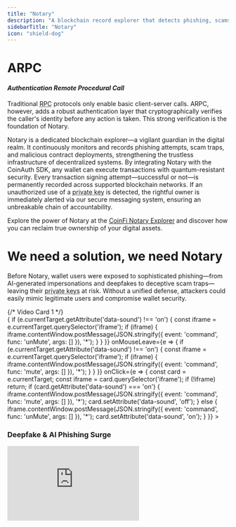 ```yaml
---
title: "Notary"
description: "A blockchain record explorer that detects phishing, scams, and malicious activities while enabling secure, quantum-resistant transaction signing with instant failure notifications."
sidebarTitle: "Notary"
icon: "shield-dog"
---
```


# ARPC  
#### *Authentication Remote Procedural Call*

Traditional <abbr title="Remote Procedure Call: a protocol enabling a computer to request a service from a program on another computer without needing to understand network details.">RPC</abbr> protocols only enable basic client-server calls. ARPC, however, adds a robust authentication layer that cryptographically verifies the caller's identity before any action is taken. This strong verification is the foundation of Notary.

Notary is a dedicated blockchain explorer—a vigilant guardian in the digital realm. It continuously monitors and records phishing attempts, scam traps, and malicious contract deployments, strengthening the trustless infrastructure of decentralized systems. By integrating Notary with the CoinAuth SDK, any wallet can execute transactions with quantum-resistant security. Every transaction signing attempt—successful or not—is permanently recorded across supported blockchain networks. If an unauthorized use of a <abbr title="Private Key: a secret number that grants access to your cryptocurrency funds.">private key</abbr> is detected, the rightful owner is immediately alerted via our secure messaging system, ensuring an unbreakable chain of accountability.

Explore the power of Notary at the [CoinFi Notary Explorer](https://console.coin.ga/coinfi/fuel-explorer) and discover how you can reclaim true ownership of your digital assets.

<div className="video-container" style={{ padding: '2rem', backgroundColor: '#fafafa' }}>
  <h1 style={{ fontSize: '2.5rem', textAlign: 'center', marginBottom: '1rem', color: '#2a2a2a' }}>
    We need a solution, we need Notary
  </h1>
  <p style={{ maxWidth: '800px', margin: '0 auto 2rem', fontSize: '1.1rem', lineHeight: '1.6', textAlign: 'center', color: '#555' }}>
    Before Notary, wallet users were exposed to sophisticated phishing—from AI-generated impersonations and deepfakes to deceptive scam traps—leaving their <abbr title="Private Key: a critical secret used to access cryptocurrency funds.">private keys</abbr> at risk. Without a unified defense, attackers could easily mimic legitimate users and compromise wallet security.
  </p>

  <div
    className="video-grid"
    style={{
      display: 'grid',
      gridTemplateColumns: 'repeat(2, 1fr)', // fallback for desktop if needed
      gap: '1.5rem',
      justifyContent: 'center'
    }}
  >
    {/* Video Card 1 */}
    <div
      className="video-card"
      data-sound="off"
      style={{
        maxWidth: '320px',
        margin: '0 auto',
        border: '1px solid #e0e0e0',
        borderRadius: '12px',
        padding: '1rem',
        boxShadow: '0px 4px 12px rgba(0,0,0,0.1)',
        backgroundColor: '#fff',
        cursor: 'pointer'
      }}
      onMouseEnter={e => {
        if (e.currentTarget.getAttribute('data-sound') !== 'on') {
          const iframe = e.currentTarget.querySelector('iframe');
          if (iframe) {
            iframe.contentWindow.postMessage(JSON.stringify({ event: 'command', func: 'unMute', args: [] }), '*');
          }
        }
      }}
      onMouseLeave={e => {
        if (e.currentTarget.getAttribute('data-sound') !== 'on') {
          const iframe = e.currentTarget.querySelector('iframe');
          if (iframe) {
            iframe.contentWindow.postMessage(JSON.stringify({ event: 'command', func: 'mute', args: [] }), '*');
          }
        }
      }}
      onClick={e => {
        const card = e.currentTarget;
        const iframe = card.querySelector('iframe');
        if (!iframe) return;
        if (card.getAttribute('data-sound') === 'on') {
          iframe.contentWindow.postMessage(JSON.stringify({ event: 'command', func: 'mute', args: [] }), '*');
          card.setAttribute('data-sound', 'off');
        } else {
          iframe.contentWindow.postMessage(JSON.stringify({ event: 'command', func: 'unMute', args: [] }), '*');
          card.setAttribute('data-sound', 'on');
        }
      }}
    >
      <h3 style={{ fontSize: '1.25rem', marginBottom: '0.5rem', color: '#2a2a2a' }}>Deepfake &amp; AI Phishing Surge</h3>
      <iframe
        className="video-iframe"
        width="300"
        height="170"
        src="https://www.youtube.com/embed/3tI_4QzyhE8?autoplay=1&mute=1&enablejsapi=1&loop=1&playlist=3tI_4QzyhE8"
        frameBorder="0"
        allow="accelerometer; autoplay; clipboard-write; encrypted-media; gyroscope; picture-in-picture"
        allowFullScreen
        style={{ borderRadius: '8px' }}
      />
    </div>

    {/* Video Card 2 */}
    <div
      className="video-card"
      data-sound="off"
      style={{
        maxWidth: '320px',
        margin: '0 auto',
        border: '1px solid #e0e0e0',
        borderRadius: '12px',
        padding: '1rem',
        boxShadow: '0px 4px 12px rgba(0,0,0,0.1)',
        backgroundColor: '#fff',
        cursor: 'pointer'
      }}
      onMouseEnter={e => {
        if (e.currentTarget.getAttribute('data-sound') !== 'on') {
          const iframe = e.currentTarget.querySelector('iframe');
          if (iframe) {
            iframe.contentWindow.postMessage(JSON.stringify({ event: 'command', func: 'unMute', args: [] }), '*');
          }
        }
      }}
      onMouseLeave={e => {
        if (e.currentTarget.getAttribute('data-sound') !== 'on') {
          const iframe = e.currentTarget.querySelector('iframe');
          if (iframe) {
            iframe.contentWindow.postMessage(JSON.stringify({ event: 'command', func: 'mute', args: [] }), '*');
          }
        }
      }}
      onClick={e => {
        const card = e.currentTarget;
        const iframe = card.querySelector('iframe');
        if (!iframe) return;
        if (card.getAttribute('data-sound') === 'on') {
          iframe.contentWindow.postMessage(JSON.stringify({ event: 'command', func: 'mute', args: [] }), '*');
          card.setAttribute('data-sound', 'off');
        } else {
          iframe.contentWindow.postMessage(JSON.stringify({ event: 'command', func: 'unMute', args: [] }), '*');
          card.setAttribute('data-sound', 'on');
        }
      }}
    >
      <h3 style={{ fontSize: '1.25rem', marginBottom: '0.5rem', color: '#2a2a2a' }}>Evolving Phishing Techniques</h3>
      <iframe
        className="video-iframe"
        width="300"
        height="170"
        src="https://www.youtube.com/embed/GqPeE_7Nlqg?autoplay=1&mute=1&enablejsapi=1&loop=1&playlist=GqPeE_7Nlqg"
        frameBorder="0"
        allow="accelerometer; autoplay; clipboard-write; encrypted-media; gyroscope; picture-in-picture"
        allowFullScreen
        style={{ borderRadius: '8px' }}
      />
    </div>

    {/* Video Card 3 */}
    <div
      className="video-card"
      data-sound="off"
      style={{
        maxWidth: '320px',
        margin: '0 auto',
        border: '1px solid #e0e0e0',
        borderRadius: '12px',
        padding: '1rem',
        boxShadow: '0px 4px 12px rgba(0,0,0,0.1)',
        backgroundColor: '#fff',
        cursor: 'pointer'
      }}
      onMouseEnter={e => {
        if (e.currentTarget.getAttribute('data-sound') !== 'on') {
          const iframe = e.currentTarget.querySelector('iframe');
          if (iframe) {
            iframe.contentWindow.postMessage(JSON.stringify({ event: 'command', func: 'unMute', args: [] }), '*');
          }
        }
      }}
      onMouseLeave={e => {
        if (e.currentTarget.getAttribute('data-sound') !== 'on') {
          const iframe = e.currentTarget.querySelector('iframe');
          if (iframe) {
            iframe.contentWindow.postMessage(JSON.stringify({ event: 'command', func: 'mute', args: [] }), '*');
          }
        }
      }}
      onClick={e => {
        const card = e.currentTarget;
        const iframe = card.querySelector('iframe');
        if (!iframe) return;
        if (card.getAttribute('data-sound') === 'on') {
          iframe.contentWindow.postMessage(JSON.stringify({ event: 'command', func: 'mute', args: [] }), '*');
          card.setAttribute('data-sound', 'off');
        } else {
          iframe.contentWindow.postMessage(JSON.stringify({ event: 'command', func: 'unMute', args: [] }), '*');
          card.setAttribute('data-sound', 'on');
        }
      }}
    >
      <h3 style={{ fontSize: '1.25rem', marginBottom: '0.5rem', color: '#2a2a2a' }}>'Pig Butchering Scam'</h3>
      <iframe
        className="video-iframe"
        width="300"
        height="170"
        src="https://www.youtube.com/embed/TbscHpEpg6s?autoplay=1&mute=1&enablejsapi=1&loop=1&playlist=TbscHpEpg6s"
        frameBorder="0"
        allow="accelerometer; autoplay; clipboard-write; encrypted-media; gyroscope; picture-in-picture"
        allowFullScreen
        style={{ borderRadius: '8px' }}
      />
    </div>

    {/* Video Card 4 */}
    <div
      className="video-card"
      data-sound="off"
      style={{
        maxWidth: '320px',
        margin: '0 auto',
        border: '1px solid #e0e0e0',
        borderRadius: '12px',
        padding: '1rem',
        boxShadow: '0px 4px 12px rgba(0,0,0,0.1)',
        backgroundColor: '#fff',
        cursor: 'pointer'
      }}
      onMouseEnter={e => {
        if (e.currentTarget.getAttribute('data-sound') !== 'on') {
          const iframe = e.currentTarget.querySelector('iframe');
          if (iframe) {
            iframe.contentWindow.postMessage(JSON.stringify({ event: 'command', func: 'unMute', args: [] }), '*');
          }
        }
      }}
      onMouseLeave={e => {
        if (e.currentTarget.getAttribute('data-sound') !== 'on') {
          const iframe = e.currentTarget.querySelector('iframe');
          if (iframe) {
            iframe.contentWindow.postMessage(JSON.stringify({ event: 'command', func: 'mute', args: [] }), '*');
          }
        }
      }}
      onClick={e => {
        const card = e.currentTarget;
        const iframe = card.querySelector('iframe');
        if (!iframe) return;
        if (card.getAttribute('data-sound') === 'on') {
          iframe.contentWindow.postMessage(JSON.stringify({ event: 'command', func: 'mute', args: [] }), '*');
          card.setAttribute('data-sound', 'off');
        } else {
          iframe.contentWindow.postMessage(JSON.stringify({ event: 'command', func: 'unMute', args: [] }), '*');
          card.setAttribute('data-sound', 'on');
        }
      }}
    >
      <h3 style={{ fontSize: '1.25rem', marginBottom: '0.5rem', color: '#2a2a2a' }}>Honeypot Scams Exposed</h3>
      <iframe
        className="video-iframe"
        width="300"
        height="170"
        src="https://www.youtube.com/embed/d_aDmCHfhEs?autoplay=1&mute=1&enablejsapi=1&loop=1&playlist=d_aDmCHfhEs"
        frameBorder="0"
        allow="accelerometer; autoplay; clipboard-write; encrypted-media; gyroscope; picture-in-picture"
        allowFullScreen
        style={{ borderRadius: '8px' }}
      />
    </div>

    {/* Video Card 5 */}
    <div
      className="video-card"
      data-sound="off"
      style={{
        maxWidth: '320px',
        margin: '0 auto',
        border: '1px solid #e0e0e0',
        borderRadius: '12px',
        padding: '1rem',
        boxShadow: '0px 4px 12px rgba(0,0,0,0.1)',
        backgroundColor: '#fff',
        cursor: 'pointer'
      }}
      onMouseEnter={e => {
        if (e.currentTarget.getAttribute('data-sound') !== 'on') {
          const iframe = e.currentTarget.querySelector('iframe');
          if (iframe) {
            iframe.contentWindow.postMessage(JSON.stringify({ event: 'command', func: 'unMute', args: [] }), '*');
          }
        }
      }}
      onMouseLeave={e => {
        if (e.currentTarget.getAttribute('data-sound') !== 'on') {
          const iframe = e.currentTarget.querySelector('iframe');
          if (iframe) {
            iframe.contentWindow.postMessage(JSON.stringify({ event: 'command', func: 'mute', args: [] }), '*');
          }
        }
      }}
      onClick={e => {
        const card = e.currentTarget;
        const iframe = card.querySelector('iframe');
        if (!iframe) return;
        if (card.getAttribute('data-sound') === 'on') {
          iframe.contentWindow.postMessage(JSON.stringify({ event: 'command', func: 'mute', args: [] }), '*');
          card.setAttribute('data-sound', 'off');
        } else {
          iframe.contentWindow.postMessage(JSON.stringify({ event: 'command', func: 'unMute', args: [] }), '*');
          card.setAttribute('data-sound', 'on');
        }
      }}
    >
      <h3 style={{ fontSize: '1.25rem', marginBottom: '0.5rem', color: '#2a2a2a' }}>Notary: Honeypotting the Phisher</h3>
      <iframe
        className="video-iframe"
        width="300"
        height="170"
        src="https://www.youtube.com/embed/fKlhOZ5rlto?autoplay=1&mute=1&enablejsapi=1&loop=1&playlist=fKlhOZ5rlto"
        frameBorder="0"
        allow="accelerometer; autoplay; clipboard-write; encrypted-media; gyroscope; picture-in-picture"
        allowFullScreen
        style={{ borderRadius: '8px' }}
      />
    </div>

    {/* Video Card 6 */}
    <div
      className="video-card"
      data-sound="off"
      style={{
        maxWidth: '320px',
        margin: '0 auto',
        border: '1px solid #e0e0e0',
        borderRadius: '12px',
        padding: '1rem',
        boxShadow: '0px 4px 12px rgba(0,0,0,0.1)',
        backgroundColor: '#fff',
        cursor: 'pointer'
      }}
      onMouseEnter={e => {
        if (e.currentTarget.getAttribute('data-sound') !== 'on') {
          const iframe = e.currentTarget.querySelector('iframe');
          if (iframe) {
            iframe.contentWindow.postMessage(JSON.stringify({ event: 'command', func: 'unMute', args: [] }), '*');
          }
        }
      }}
      onMouseLeave={e => {
        if (e.currentTarget.getAttribute('data-sound') !== 'on') {
          const iframe = e.currentTarget.querySelector('iframe');
          if (iframe) {
            iframe.contentWindow.postMessage(JSON.stringify({ event: 'command', func: 'mute', args: [] }), '*');
          }
        }
      }}
      onClick={e => {
        const card = e.currentTarget;
        const iframe = card.querySelector('iframe');
        if (!iframe) return;
        if (card.getAttribute('data-sound') === 'on') {
          iframe.contentWindow.postMessage(JSON.stringify({ event: 'command', func: 'mute', args: [] }), '*');
          card.setAttribute('data-sound', 'off');
        } else {
          iframe.contentWindow.postMessage(JSON.stringify({ event: 'command', func: 'unMute', args: [] }), '*');
          card.setAttribute('data-sound', 'on');
        }
      }}
    >
      <h3 style={{ fontSize: '1.25rem', marginBottom: '0.5rem', color: '#2a2a2a' }}>Public vs Private Key Explained</h3>
      <iframe
        className="video-iframe"
        width="300"
        height="170"
        src="https://www.youtube.com/embed/mAakrCW8QAY?autoplay=1&mute=1&enablejsapi=1&loop=1&playlist=mAakrCW8QAY"
        frameBorder="0"
        allow="accelerometer; autoplay; clipboard-write; encrypted-media; gyroscope; picture-in-picture"
        allowFullScreen
        style={{ borderRadius: '8px' }}
      />
    </div>
  </div>

  <p style={{ maxWidth: '800px', margin: '2rem auto 0', fontSize: '1.1rem', lineHeight: '1.6', textAlign: 'center', color: '#555' }}>
    With Notary powered by ARPC, wallets are secured using Quantum One Time Passkeys. This advanced system guarantees that only the legitimate private key owner—verified via a robust zero-knowledge proof—can authorize transactions. This shift from vulnerability to assured security is what makes Notary indispensable in today's digital landscape.
  </p>
</div>

# Securing Digital Identities: A New Vision for Crypto Security

Decentralization is more than a buzzword—it's a vision for true digital empowerment. Inspired by [Satoshi Nakamoto](https://bitcoin.org/bitcoin.pdf), we must address threats that undermine our digital ecosystem. Phishing, scam traps, and leaked private keys are not just technical glitches; they fracture the very trust that decentralized systems rely on. Our mission is to improve security practices and restore confidence in the digital tools that empower us.

> *Satoshi Nakamoto: "What is needed is an electronic payment system based on cryptographic proof instead of trust, allowing any two willing parties to transact directly with each other without the need for a trusted third party."*


## Understanding the Threats

Modern phishing attacks employ deepfakes and advanced algorithms to impersonate trusted entities. These scams trick users into relinquishing control of their digital assets. At the same time, honeypot scams lure victims into traps that compromise their funds. Meanwhile, private key breaches reveal the weaknesses in centralized systems.

Each threat challenges our goal of a secure, trustless environment where every individual maintains complete control over their assets.

## Shortcomings of Today's Systems

Many current wallet solutions and blockchain explorers provide only a partial view of network activity. Without a comprehensive monitoring system, unusual activities may go unnoticed until it's too late. This fragmented approach creates gaps that attackers can exploit.

True decentralization requires tools that let every user independently verify transactions and secure their assets.

## The Path Forward

Imagine a tool that records every transaction with cryptographic certainty and flags irregularities in real time. Such a system would integrate wallet data seamlessly, alert users to potential intrusions immediately, and offer complete transparency. This isn't a distant dream—it's the next evolution in digital security.

Our solution is simple yet powerful: a decentralized record-keeping mechanism that safeguards private keys while providing users with real-time insights. This is the future of wallet security—where protection and transparency go hand in hand.

Explore this new era of secure digital identities at the [CoinFi Notary Explorer](https://console.coin.ga/coinfi/fuel-explorer).

---

## Glossary

- **RPC**: Remote Procedure Call – a protocol that allows one computer to request a service from another without needing to understand the underlying network details.
- **Private Key**: A secret number that provides access to your cryptocurrency funds.
- **Quantum-Resistant**: Security measures designed to protect against attacks from quantum computers.
- **Deepfakes**: AI-generated synthetic media that can convincingly replace a person's likeness.
- **Honeypot Scam**: A deceptive trap designed to lure users into losing funds.
- **Zero-Knowledge Proof**: A method to prove that a statement is true without revealing any additional information.
- **CoinAuth SDK**: A toolkit that enables secure transaction authentication in crypto wallets.

---

*Not your password, not your $COIN!*

<style jsx>{`
  @media (max-width: 600px) {
    /* Responsive adjustments for the outer container */
    .video-container {
      width: calc(100% - 50px) !important;
      margin: 0 auto;
      padding: 1rem !important;
    }
    
    /* Use auto-fit to flex the video cards between 200px and 320px */
    .video-grid {
      display: grid;
      grid-template-columns: repeat(auto-fit, minmax(200px, 320px));
      gap: 1rem;
      justify-content: center;
      width: 100%; 
      margin: 0 auto;
    }
    
    /* Ensure video cards use full width of the grid cell */
    .video-card {
      width: 100% !important;
      max-width: 100% !important;
      padding: 0.75rem !important;
    }
    
    /* Let the iframe scale with its container */
    .video-iframe {
      width: 100% !important;
      height: auto !important;
    }
  }
`}</style>